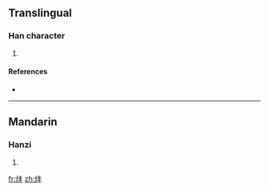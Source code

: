 ==Translingual==

===Han character===
{{Han char|rn=86|rad=火|as=04|sn=8|four=|canj=火手十 (FQJ)}}

# {{defn|Han|sort=火04}}

====References====
* {{Han ref|kx=0667.150|dkj=18912|dj=1076.230|hdz=32191.020|uh=7090|ud=28816}}

----

==Mandarin==

===Hanzi===
{{cmn-hanzi|pin=[[pàng]] ([[pang4]])|wg=p'ang<sup>4</sup>}}

# {{defn|Mandarin}}

[[fr:炐]]
[[zh:炐]]